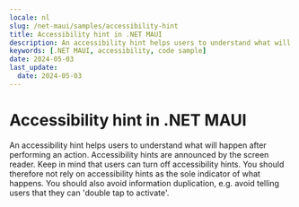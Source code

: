 ```yaml
---
locale: nl
slug: /net-maui/samples/accessibility-hint
title: Accessibility hint in .NET MAUI
description: An accessibility hint helps users to understand what will happen after performing an action.
keywords: [.NET MAUI, accessibility, code sample]
date: 2024-05-03
last_update:
  date: 2024-05-03
---
```


# Accessibility hint in .NET MAUI

An accessibility hint helps users to understand what will happen after performing an action. Accessibility hints are announced by the screen reader. Keep in mind that users can turn off accessibility hints. You should therefore not rely on accessibility hints as the sole indicator of what happens. You should also avoid information duplication, e.g. avoid telling users that they can 'double tap to activate'.

<CodeSample id="accessibility-hint" platform="net-maui" locale="en"/>
